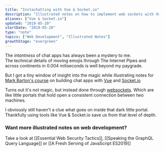 ```yaml
---
title: "Instachatting with Vue & Socket.io"
description: "Illustrated notes on how to implement web sockets with Vue.js and Socket.io"
aliases: ["Vue & Socket.io"]
updated: "2019-05-20"
startDate: "2019-05-20"
type: "note"
topics: ["Web Development", "Illustrated Notes"]
growthStage: "evergreen"
---
```


<IntroParagraph>

The _intantness_ of chat apps has always been a mystery to me.  
The technical details of moving emojis through The Internet Pipes and across continents in 0.004 miliseconds is well beyond my paygrade.

</IntroParagraph>

But I got a tiny window of insight into the magic while illustrating notes for [Mark Barton's course](https://egghead.io/courses/vue-and-socket-io-for-real-time-communication) on building chat apps with [Vue](https://vuejs.org/) and [Socket.io](https://socket.io/)

<ImageLink href="https://egghead.io/courses/vue-and-socket-io-for-real-time-communication">
  <ImageFrame
    alt="Course illustration of a Vue logo and multiple chat bubble floating above it"
    src="https://og-image-egghead-course.now.sh/vue-and-socket-io-for-real-time-communication"
  />
</ImageLink>

Turns out it's not magic, but instead done through [websockets](https://en.wikipedia.org/wiki/WebSocket). Which are like little portals that hold open a consistent connection between two machines.

I obviously still haven't a clue what goes on inside that dark little portal. Thankfully using tools like Vue & Socket.io save us from that level of depth.

<BasicImage
  width="700px"
  alt="Vue and socket.io for real-time communication"
  src="https://res.cloudinary.com/dg3gyk0gu/image/upload/c_scale,w_700/v1592262571/maggieappleton.com/egghead-course-notes/vuesocket/vuesocket1.png"
/>

<BasicImage
  width="900px"
  alt="Socket.io gives us bidirectional communication between two clients"
  src="https://res.cloudinary.com/dg3gyk0gu/image/upload/c_scale,w_900/v1592262575/maggieappleton.com/egghead-course-notes/vuesocket/vuesocket2.png"
/>

<BasicImage
  width="800px"
  alt="The emit method lets us send and recieve any knd of event. We can target specific users or a group of users"
  src="https://res.cloudinary.com/dg3gyk0gu/image/upload/c_scale,w_800/v1592262574/maggieappleton.com/egghead-course-notes/vuesocket/vuesocket3.png"
/>

<BasicImage
  width="1100px"
  alt="The full vue and socket sketchnote"
  src="https://res.cloudinary.com/dg3gyk0gu/image/upload/c_scale,w_1100/v1592262568/maggieappleton.com/egghead-course-notes/vuesocket/vuesocket_sketchnotes--mini.png"
/>

### Want more illustrated notes on web development?

Take a look at [[Essential Web Security Tactics]], [[Speaking the GraphQL Query Language]] or [[A Fresh Serving of JavaScript ES2019]]
